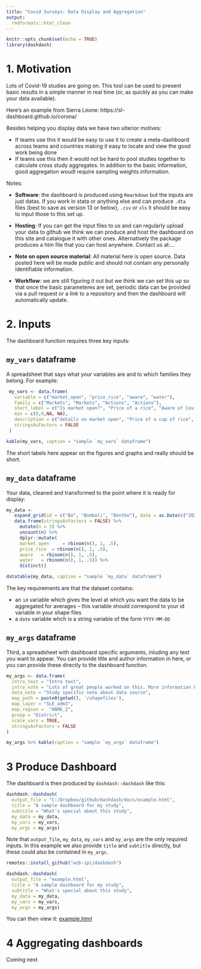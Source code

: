 ```yaml
---
title: "Covid Surveys: Data Display and Aggregation"
output:
  rmdformats::html_clean
---
```


```r
knitr::opts_chunk$set(echo = TRUE)
library(dashdash)
```

# 1. Motivation

Lots of Covid-19 studies are going on. This tool can be used to present basic results in a simple manner in real time (or, as quickly as you can make your data available). 

Here's an example from Sierra Leone:  https://sl-dashboard.github.io/corona/

Besides helping you display data we have two ulterior motives:

* If teams use this it would be easy to use it to create a meta-dashboard across teams and countries making it easy to locate and view the good work being done
* If teams use this then it would not be hard to pool studies together to calculate cross study aggregates. In addition to the basic information, good aggregation woudl require sampling weights information.

Notes:

* **Software**: the dashboard is produced using `Rmarkdown` but the inputs are just datas. If you work in stata or anything else and can produce `.dta` files (best to save as version 13 or below), `.csv` or `xls` it should be easy to input those to this set up. 

* **Hosting**: If you can get the input files to us and can regularly upload your data to github we think we can produce and host the dashboard on this site and catalogue it with other ones. Alternatively the package produces a htm file that you can host anywhere. Contact us at:...

* **Note on open source material**: All material here is open source. Data posted here will be made public and should not contain any personally identifiable information.

* **Workflow**: we are still figuring it out but we think we can set this up so that once the basic parameteres are set, periodic data can be provided via a pull request or a link to a repository and then the dashboard will automatically update.

# 2. Inputs

The dashboard function requires three key inputs:

## `my_vars` dataframe

A spreadsheet that says what your variables are and to which families they belong. For example:

```r
 my_vars <- data.frame(
   variable = c("market_open", "price_rice", "aware", "water"),
   family = c("Markets", "Markets", "Actions", "Actions"),
   short_label = c("Is market open?", "Price of a rice", "Aware of Covid19", "Access to water"),
   min = c(0,0,NA, NA),
   description = c("details on market open", "Price of a cup of rice", "Details on aware of Covid19", "Details on access to water"),
   stringsAsFactors = FALSE
 )

kable(my_vars, caption = "sample `my_vars` dataframe")

```

The short labels here appear on the figures and graphs and really should be short.

## `my_data`  dataframe

Your data, cleaned and transformed to the point where it is ready for display:

```r
my_data <-
   expand_grid(id = c("Bo", "Bombali", "Bonthe"), date = as.Date(c("2020-04-18", "2020-04-19", "2020-04-20"))) %>%
   data.frame(stringsAsFactors = FALSE) %>%
     mutate(n = 3) %>%
     uncount(n) %>%
     dplyr::mutate(
     market_open	 = rbinom(n(), 1, .5),
     price_rice	 = rbinom(n(), 1, .5),
     aware	 = rbinom(n(), 1, .5),
     water	 = rbinom(n(), 1, .5)) %>%
     distinct()

datatable(my_data, caption = "sample `my_data` dataframe")

```

The key requirements are that the dataset contains:

* an `id` variable which gives the level at which you want the data to be aggregated for averages -- this variable should correspond to your id variable in your shape files   
* a `date` variable whch is a string variable of the form `YYYY-MM-DD`

## `my_args`  dataframe

Third, a spreadsheet with dashboard specific arguments, inluding any text you want to appear. You can provide title and author information in here, or you can provide these directly to the dashboard function. 

```r

my_args <- data.frame(
  intro_text = "Intro text",
  intro_note = "Lots of great people worked on this. More information here: ...",
  data_note = "Study specific note about data source",
  map_path = paste0(getwd(), '/shapefiles'),
  map_layer = "SLE_adm3",
  map_region =  "NAME_2",
  group = "District",
  scale_vars = TRUE,
  stringsAsFactors = FALSE
)

my_args %>% kable(caption = "sample `my_args` dataframe")

```



# 3 Produce Dashboard

The dashboard is then produced by `dashdash::dashdash` like this:

```r

dashdash::dashdash(
  output_file = "C:/Dropbox/github/dashdash/docs/example.html",
  title = "A sample dashboard for my study",
  subtitle = "What's special about this study",
  my_data = my_data,
  my_vars = my_vars,
  my_args = my_args)

```

Note that `output_file`, `my_data`, `my_vars` and `my_args` are the only required inputs. In this example we also provide `title` and `subtitle` directly, but these could also be contained in `my_args`.


```r

remotes::install_github("wzb-ipi/dashdash")

dashdash::dashdash(
  output_file = "example.html",
  title = "A sample dashboard for my study",
  subtitle = "What's special about this study",
  my_data = my_data,
  my_vars = my_vars,
  my_args = my_args)

```

You can then view it: [example.html](example.html)

# 4 Aggregating dashboards

Coming next
